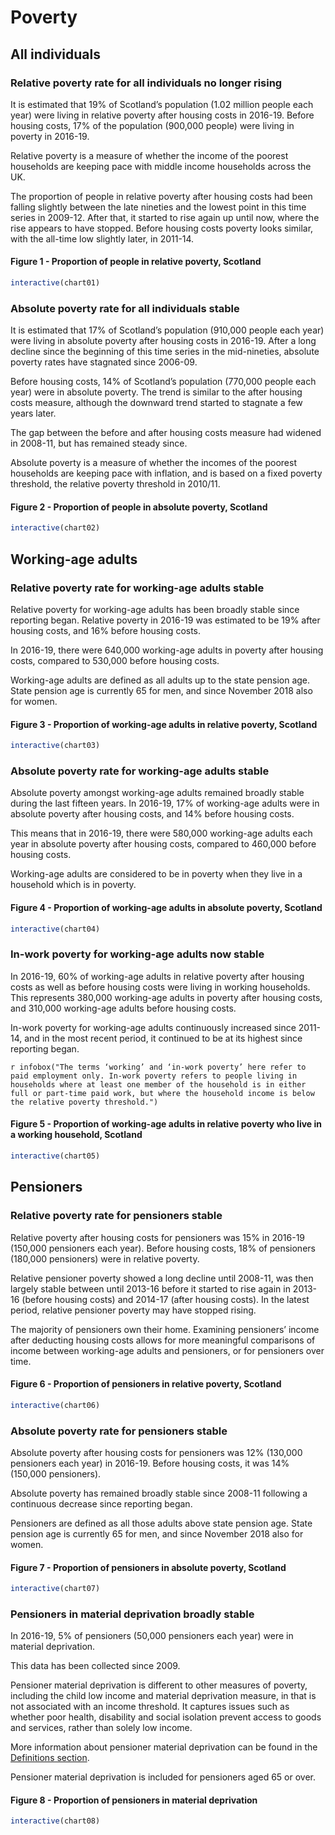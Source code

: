 # Poverty

## All individuals

### Relative poverty rate for all individuals no longer rising {#relpov}

It is estimated that 19% of Scotland's population (1.02 million people each year) were living in relative poverty after housing costs in 2016-19. Before housing costs, 17% of the population (900,000 people) were living in poverty in 2016-19.

Relative poverty is a measure of whether the income of the poorest households are keeping pace with middle income households across the UK.

The proportion of people in relative poverty after housing costs had been falling slightly between the late nineties and the lowest point in this time series in 2009-12. After that, it started to rise again up until now, where the rise appears to have stopped. Before housing costs poverty looks similar, with the all-time low slightly later, in 2011-14.

#### Figure 1 - Proportion of people in relative poverty, Scotland
```{r chart01}
interactive(chart01)
```

### Absolute poverty rate for all individuals stable

It is estimated that 17% of Scotland's population (910,000 people each year) were living in absolute poverty after housing costs in 2016-19. After a long decline since the beginning of this time series in the mid-nineties, absolute poverty rates have stagnated since 2006-09.

Before housing costs, 14% of Scotland's population (770,000 people each year) were in absolute poverty. The trend is similar to the after housing costs measure, although the downward trend started to stagnate a few years later.

The gap between the before and after housing costs measure had widened in 2008-11, but has remained steady since.

Absolute poverty is a measure of whether the incomes of the poorest households are keeping pace with inflation, and is based on a fixed poverty threshold, the relative poverty threshold in 2010/11.

#### Figure 2 - Proportion of people in absolute poverty, Scotland
```{r chart02}
interactive(chart02)
```

## Working-age adults

### Relative poverty rate for working-age adults stable

Relative poverty for working-age adults has been broadly stable since reporting began. Relative poverty in 2016-19 was estimated to be 19% after housing costs, and 16% before housing costs.

In 2016-19, there were 640,000 working-age adults in poverty after housing costs, compared to 530,000 before housing costs.

Working-age adults are defined as all adults up to the state pension age. State pension age is currently 65 for men, and since November 2018 also for women.

#### Figure 3 - Proportion of working-age adults in relative poverty, Scotland
```{r chart03}
interactive(chart03)
```

### Absolute poverty rate for working-age adults stable

Absolute poverty amongst working-age adults remained broadly stable during the last fifteen years. In 2016-19, 17% of working-age adults were in absolute poverty after housing costs, and 14% before housing costs.

This means that in 2016-19, there were 580,000 working-age adults each year in absolute poverty after housing costs, compared to 460,000 before housing costs.

Working-age adults are considered to be in poverty when they live in a household which is in poverty.

#### Figure 4 - Proportion of working-age adults in absolute poverty, Scotland
```{r chart04}
interactive(chart04)
```

### In-work poverty for working-age adults now stable

In 2016-19, 60% of working-age adults in relative poverty after housing costs as well as before housing costs were living in working households. This represents 380,000 working-age adults in poverty after housing costs, and 310,000 working-age adults before housing costs.

In-work poverty for working-age adults continuously increased since 2011-14, and in the most recent period, it continued to be at its highest since reporting began.

`r infobox("The terms ‘working’ and ‘in-work poverty’ here refer to paid employment only. In-work poverty refers to people living in households where at least one member of the household is in either full or part-time paid work, but where the household income is below the relative poverty threshold.")`

#### Figure 5 - Proportion of working-age adults in relative poverty who live in a working household, Scotland
```{r chart05}
interactive(chart05)
```

## Pensioners

### Relative poverty rate for pensioners stable

Relative poverty after housing costs for pensioners was 15% in 2016-19 (150,000 pensioners each year). Before housing costs, 18% of pensioners (180,000 pensioners) were in relative poverty.

Relative pensioner poverty showed a long decline until 2008-11, was then largely stable between until 2013-16 before it started to rise again in 2013-16 (before housing costs) and 2014-17 (after housing costs). In the latest period, relative pensioner poverty may have stopped rising.

The majority of pensioners own their home. Examining pensioners' income after deducting housing costs allows for more meaningful comparisons of income between working-age adults and pensioners, or for pensioners over time.

#### Figure 6 - Proportion of pensioners in relative poverty, Scotland
```{r chart06}
interactive(chart06)
```

### Absolute poverty rate for pensioners stable

Absolute poverty after housing costs for pensioners was 12% (130,000 pensioners each year) in 2016-19. Before housing costs, it was 14% (150,000 pensioners).

Absolute poverty has remained broadly stable since 2008-11 following a continuous decrease since reporting began.

Pensioners are defined as all those adults above state pension age. State pension age is currently 65 for men, and since November 2018 also for women.

#### Figure 7 - Proportion of pensioners in absolute poverty, Scotland
```{r chart07}
interactive(chart07)
```

### Pensioners in material deprivation broadly stable

In 2016-19, 5% of pensioners (50,000 pensioners each year) were in material deprivation.

This data has been collected since 2009.

Pensioner material deprivation is different to other measures of poverty, including the child low income and material deprivation measure, in that is not associated with an income threshold. It captures issues such as whether poor health, disability and social isolation prevent access to goods and services, rather than solely low income.

More information about pensioner material deprivation can be found in the [Definitions section](index.html#penmatdep).

Pensioner material deprivation is included for pensioners aged 65 or over.

#### Figure 8 - Proportion of pensioners in material deprivation
```{r chart08}
interactive(chart08)
```